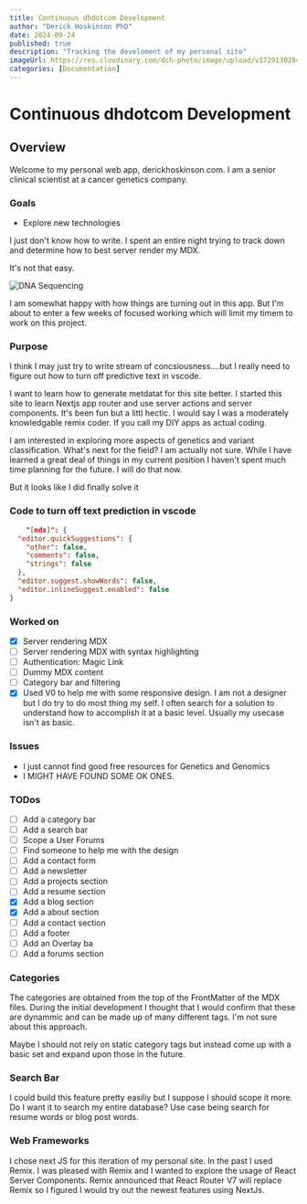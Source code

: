 ```yaml
---
title: Continuous dhdotcom Development
author: "Derick Hoskinson PhD"
date: 2024-09-24
published: true
description: "Tracking the develoment of my personal site"
imageUrl: https://res.cloudinary.com/dch-photo/image/upload/v1729130284/personal_blog_2024/webapplarge_nejswq.png
categories: [Documentation]
---
```


# Continuous dhdotcom Development

## Overview

Welcome to my personal web app, derickhoskinson.com. I am a senior clinical scientist at a cancer genetics company.

### Goals

- Explore new technologies

I just don't know how to write. I spent an entire night trying to track down and determine how to best server render my MDX.

It's not that easy.

![DNA Sequencing](/assets/images/dnaseq.jpg)

I am somewhat happy with how things are turning out in this app. But I'm about to enter a few weeks of focused working which will limit my timem to work on this project.

### Purpose

I think I may just try to write stream of concsiousness....but I really need to figure out how to turn off predictive text in vscode.

I want to learn how to generate metdatat for this site better. I started this site to learn Nextjs app router and use server actions and server components. It's been fun but a littl hectic. I would say I was a moderately knowledgable remix coder. If you call my DIY apps as actual coding.

I am interested in exploring more aspects of genetics and variant classification. What's next for the field? I am actually not sure. While I have learned a great deal of things in my current position I haven't spent much time planning for the future. I will do that now.

But it looks like I did finally solve it

### Code to turn off text prediction in vscode

```json
    "[mdx]": {
  "editor.quickSuggestions": {
    "other": false,
    "comments": false,
    "strings": false
  },
  "editor.suggest.showWords": false,
  "editor.inlineSuggest.enabled": false
}
```

### Worked on

- [x] Server rendering MDX
- [ ] Server rendering MDX with syntax highlighting
- [ ] Authentication: Magic Link
- [ ] Dummy MDX content
- [ ] Category bar and filtering
- [x] Used V0 to help me with some responsive design. I am not a designer but I do try to do most thing my self. I often search for a solution to understand how to accomplish it at a basic level. Usually my usecase isn't as basic.

### Issues

- I just cannot find good free resources for Genetics and Genomics
- I MIGHT HAVE FOUND SOME OK ONES.

### TODos

- [ ] Add a category bar
- [ ] Add a search bar
- [ ] Scope a User Forums
- [ ] Find someone to help me with the design
- [ ] Add a contact form
- [ ] Add a newsletter
- [ ] Add a projects section
- [ ] Add a resume section
- [x] Add a blog section
- [x] Add a about section
- [ ] Add a contact section
- [ ] Add a footer
- [ ] Add an Overlay ba
- [ ] Add a forums section

### Categories

The categories are obtained from the top of the FrontMatter of the MDX files. During the initial development I thought that I would confirm that these are dynammic and can be made up of many different tags. I'm not sure about this approach.

Maybe I should not rely on static category tags but instead come up with a basic set and expand upon those in the future.

### Search Bar

I could build this feature pretty easiliy but I suppose I should scope it more. Do I want it to search my entire database? Use case being search for resume words or blog post words.

### Web Frameworks

I chose next JS for this iteration of my personal site. In the past I used Remix. I was pleased with Remix and I wanted to explore the usage of React Server Components. Remix announced that React Router V7 will replace Remix so I figured I would try out the newest features using NextJs.
